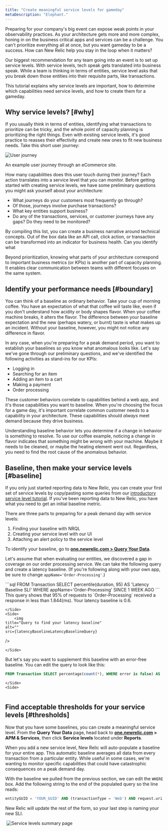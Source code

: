 ```yaml
---
title: "Create meaningful service levels for gameday"
metaDescription: "Elephant."
---
```







Preparing for your company's big event can expose weak points in your observability practices. As your architecture gets more and more complex, honing in on the business critical apps and services can be a challenge. You can't prioritize everything all at once, but you want gameday to be a success. How can New Relic help you stay in the loop when it matters?

Our biggest recommendation for any team going into an event is to set up service levels. With service levels, tech speak gets translated into business speak. While a team is thinking in terms of entities, service level asks that you break down those entities into their requisite parts, like transactions.

This tutorial explains why service levels are important, how to determine which capabilities need service levels, and how to create them for a gameday.

## Why service levels? [#why]

If you usually think in terms of entities, identifying what transactions to prioritize can be tricky, and the whole point of capacity planning is prioritizing the right things. Even with existing service levels, it's good practice to reasses their effectivity and create new ones to fit new business needs. Take this short user journey: 

<img
    title="This user journey has a few points to add a service level to"
    alt="User journey"
    src={userJourneyAPossibleUserJourney}
/>

<figcaption>
    An example user journey through an eCommerce site.
</figcaption>

How many capabilities does this user touch during their journey? Each action translates into a service level that you can monitor. Before getting started with creating service levels, we have some preliminary questions you might ask yourself about your architecture:

* What journeys do your customers most frequently go through?
* Of those, journeys involve purchase transactions? 
* What key entities support business?
* Do any of the transactions, services, or customer journeys have any gaps? Do they need to be monitored? 

By compiling this list, you can create a business narrative around technical concepts. Out of the box data like an API call, click action, or transaction can be transformed into an indicator for business health. Can you identify what 

Beyond prioritization, knowing what parts of your architecture correspond to important business metrics (or KPIs) is another part of capacity planning. It enables clear communication between teams with different focuses on the same system. 

## Identify your performance needs [#boundary]

You can think of a baseline as ordinary behavior. Take your cup of morning coffee. You have an expectation of what that coffee will taste like, even if you don't understand how acidity or body shapes flavor. When your coffee machine breaks, it alters the flavor. The difference between your baseline expectation and the new (perhaps watery, or burnt) taste is what makes up an incident. Without your baseline, however, you might not notice any difference in flavor. 

In any case, when you're preparing for a peak demand period, you want to establish your baselines so you know what anomalous looks like. Let's say we've gone through our preliminary questions, and we've identified the following activities as stand-ins for our KPIs:

* Logging in
* Searching for an item
* Adding an item to a cart
* Making a payment  
* Order processing

These customer behaviors correlate to capabilities behind a web app, and it's those capabilities you want to baseline. When you're choosing the focus for a game day, it's important correlate common customer needs to a capability in your architecture. These capabilities should *always* meet demand because they drive business. 

Understanding baseline behavior lets you determine if a change in behavior is something to resolve. To use our coffee example, noticing a change in flavor indicates that something might be wrong with your machine. Maybe it needs to be cleaned, or maybe the heating element went out. Regardless, you need to find the root cause of the anomalous behavior.  

## Baseline, then make your service levels [#baseline]

If you only just started reporting data to New Relic, you can create your first set of service levels by copy/pasting some queries from our [introductory service level tutorial](/docs/journey-performance/slo-tutorial/). If you've been reporting data to New Relic, you have what you need to get an initial baseline metric. 

There are three parts to preparing for a peak demand day with service levels:

1. Finding your baseline with NRQL
2. Creating your service level with our UI
3. Attaching an alert policy to the service level

To identify your baseline, go to **[one.newrelic.com > Query Your Data](https://one.newrelic.com/data-exploration/query-builder)**. 

Let's assume that when evaluating our entities, we discovered a gap in coverage on our order processing service. We can take the following query and create a latency baseline. (If you're following along with your own app, be sure to change `appName='Order-Processing'`.)

<SideBySide>
    <Side>
        ```sql
FROM Transaction SELECT percentile(duration, 95) AS 'Latency Baseline SLI' WHERE appName='Order-Processing' SINCE 1 WEEK AGO
```
This query shows that 95% of requests to `Order-Processing` received a response in less than 1.844(ms). Your latency baseline is 0.6. 

    </Side>
    <Side>
        <img
    title="Query to find your latency baseline"
    alt=""
    src={latencyBaselineLatencyBaselineQuery}
/>

    </Side>
</SideBySide>

<SideBySide>
    <Side>
    But let's say you want to supplement this baseline with an error-free baseline. You can edit the query to look like this:

```sql
FROM Transaction SELECT percentage(count(*), WHERE error is false) AS 'Success Baseline SLI' SINCE 1 WEEK AGO WHERE appName='Order-Processing'
```
    </Side>
    <Side>
<img
    title="Success baseline query"
    alt=""
    src={successBaselineSuccessBaseline}
/>
    </Side>
</SideBySide>

## Find acceptable thresholds for your service levels [#thresholds]

Now that you have some baselines, you can create a meaningful service level. From the **Query Your Data** page, head back to **[one.newrelic.com](https://one.newrelic.com) > APM & Services**, then click **Service levels** located under **Reports**.

When you add a new service level, New Relic will auto-populate a baseline for your entire app. This automatic baseline averages all data from every transaction from a particular entity. While useful in some cases, we're wanting to monitor specific capabilities that could have catastrophic consequences on a peak demand day. 

With the baseline we pulled from the previous section, we can edit the `WHERE` box. Add the following string to the end of the populated query so the line reads:

```sql
entityGUID = 'YOUR_GUID' AND (transactionType = 'Web') AND request.uri LIKE `Order-processing`
```

New Relic will update the rest of the form, so your last step is naming your new SLI. 

<SideBySide>
    <Side>
        <img
    title="View your service levels"
    alt=""
    src={serviceLevelsintheUIServiceLevelsintheUI}
/>
    </Side>
    <Side>
        <img
        title="Service levels summary page"
        src={serviceLevelsUI}
        />
    </Side>
</SideBySide>